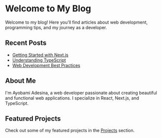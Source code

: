# Welcome to My Blog

Welcome to my blog! Here you'll find articles about web development, programming tips, and my journey as a developer.

## Recent Posts

- [Getting Started with Next.js](/docs/nextjs-guide)
- [Understanding TypeScript](/docs/typescript-basics)
- [Web Development Best Practices](/docs/web-dev-practices)

## About Me

I'm Ayobami Adesina, a web developer passionate about creating beautiful and functional web applications. I specialize in React, Next.js, and TypeScript.

## Featured Projects

Check out some of my featured projects in the [Projects](/projects) section.
